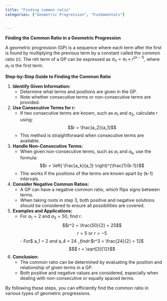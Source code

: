 ```yaml
---
title: "Finding common ratio"
categories: ["Geometric Progression", "Fundamentals"]


---
```




**Finding the Common Ratio in a Geometric Progression**

A geometric progression (GP) is a sequence where each term after the first is found by multiplying the previous term by a constant called the common ratio (r). The nth term of a GP can be expressed as $a_n = a_1 \times r^{(n-1)}$, where $a_1$ is the first term.

**Step-by-Step Guide to Finding the Common Ratio**

1. **Identify Given Information:**
   - Determine what terms and positions are given in the GP.
   - Note whether consecutive terms or non-consecutive terms are provided.

2. **Use Consecutive Terms for r:**
   - If two consecutive terms are known, such as $a_1$ and $a_2$, calculate r using:
     $$r = \frac{a_2}{a_1}$$
   - This method is straightforward when consecutive terms are available.

3. **Handle Non-Consecutive Terms:**
   - When given non-consecutive terms, such as $a_1$ and $a_k$, use the formula:
     $$r = \left( \frac{a_k}{a_1} \right)^{\frac{1}{k-1}}$$
   - This works if the positions of the terms are known apart by (k-1) intervals.

4. **Consider Negative Common Ratios:**
   - A GP can have a negative common ratio, which flips signs between terms.
   - When taking roots in step 3, both positive and negative solutions should be considered to ensure all possibilities are covered.

5. **Examples and Applications:**
   - For $a_1 = 2$ and $a_3 = 50$, find r:
     $$r^2 = \frac{50}{2} = 25$$$$ r = 5 \text{ or } r = -5$$- For$ a_1 = 2 $and$ a_4 = 24 $, find r:
     $$r^3 = \frac{24}{2} = 12$$$$ r = \sqrt[3]{12}$$

6. **Conclusion:**
   - The common ratio can be determined by evaluating the position and relationship of given terms in a GP.
   - Both positive and negative values are considered, especially when dealing with non-consecutive or equally spaced terms.

By following these steps, you can efficiently find the common ratio in various types of geometric progressions.
